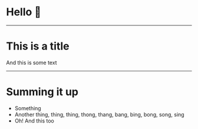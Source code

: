 # Hello 👋

---

# This is a title

And this is some text

---

# Summing it up

- Something
- Another thing, thing, thing, thong, thang, bang, bing, bong, song, sing
- Oh! And this too
